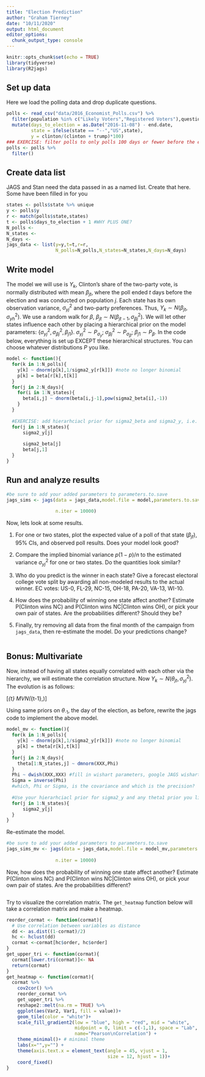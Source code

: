 ```yaml
---
title: "Election Prediction"
author: "Graham Tierney"
date: "10/11/2020"
output: html_document
editor_options: 
  chunk_output_type: console
---
```


```r
knitr::opts_chunk$set(echo = TRUE)
library(tidyverse)
library(R2jags)
```

## Set up data

Here we load the polling data and drop duplicate questions. 

```r
polls <- read_csv("data/2016_Economist_Polls.csv") %>% 
  filter(population %in% c("Likely Voters","Registered Voters"),question.iteration == 1) %>% #remove duplicate questions
  mutate(days_to_election = as.Date("2016-11-08") - end.date,
         state = ifelse(state == "--","US",state),
         y = clinton/(clinton + trump)*100)
### EXERCISE: filter polls to only polls 100 days or fewer before the election and the following states: US,WI,OH,PA,NC,FL,VA
polls <- polls %>% 
  filter()
```

## Create data list

JAGS and Stan need the data passed in as a named list. Create that here. Some have been filled in for you

```r
states <- polls$state %>% unique
y <- polls$y
r <- match(polls$state,states)
t <- polls$days_to_election + 1 #WHY PLUS ONE?
N_polls <- 
N_states <- 
N_days <- 
jags_data <- list(y=y,t=t,r=r,
                  N_polls=N_polls,N_states=N_states,N_days=N_days)
```

## Write model

The model we will use is $Y_k$, Clinton's share of the two-party vote, is normally distributed with mean $\beta_{jt}$, where the poll ended $t$ days before the election and was conducted on population $j$. Each state has its own observation variance, $\sigma^2_{yj}$ and two-party preferences. Thus, $Y_k \sim N(\beta_{jt},\sigma^2_{yh})$. We use a random walk for $\beta$, $\beta_{jt} \sim N(\beta_{jt-1},\sigma^2_{\beta j})$. We will let other states influence each other by placing a hierarchical prior on the model parameters: $\{\sigma^2_{yj},\sigma^2_{\beta j},\beta_{j1}\}$. $\sigma^2_{yj} \sim P_{\sigma_y}$; $\sigma^2_{\beta j} \sim P_{\sigma_\beta}$; $\beta_{j1} \sim P_\beta$. In the code below, everything is set up EXCEPT these hierarchical structures. You can choose whatever distributions $P$ you like.  

```r
model <- function(){
  for(k in 1:N_polls){
    y[k] ~ dnorm(p[k],1/sigma2_y[r[k]]) #note no longer binomial
    p[k] = beta[r[k],t[k]] 
  }
  for(j in 2:N_days){
    for(i in 1:N_states){
      beta[i,j] ~ dnorm(beta[i,j-1],pow(sigma2_beta[i],-1))
    }
  }
  
  #EXERCISE: add hierarhciacl prior for sigma2_beta and sigma2_y, i.e. sigma2_beta[j] all come from a common distribution 
  for(j in 1:N_states){
      sigma2_y[j] 
      
      sigma2_beta[j] 
      beta[j,1] 
  }
}
```

## Run and analyze results

```r
#be sure to add your added parameters to parameters.to.save
jags_sims <- jags(data = jags_data,model.file = model,parameters.to.save = c("beta","sigma2_beta",
                                                                             "p","sigma2_y"),
                  n.iter = 10000)
```

Now, lets look at some results. 

1) For one or two states, plot the expected value of a poll of that state ($\beta_{jt}$), 95\% CIs, and observed poll results. Does your model look good? 

2) Compare the implied binomial variance $p(1-p)/n$ to the estimated variance $\sigma^2_{yj}$ for one or two states. Do the quantities look similar? 

3) Who do you predict is the winner in each state? Give a forecast electoral college vote split by awarding all non-modeled results to the actual winner. EC votes: US-0, FL-29, NC-15, OH-18, PA-20, VA-13, WI-10. 

4) How does the probability of winning one state affect another? Estimate P(Clinton wins NC) and P(Clinton wins NC|Clinton wins OH), or pick your own pair of states. Are the probabilities different? Should they be? 

5) Finally, try removing all data from the final month of the campaign from `jags_data`, then re-estimate the model. Do your predictions change? 

```r
```

## Bonus: Multivariate

Now, instead of having all states equally correlated with each other via the hierarchy, we will estimate the correlation structure. Now $Y_k \sim N(\theta_{jt},\sigma^2_{yj})$. The evolution is as follows: 

\[\theta_{\cdot t} \sim MVN(\theta_{\cdot t-1},\Sigma)\]

Using same priors on $\theta_{\cdot 1}$, the day of the election, as before, rewrite the jags code to implement the above model. 

```r
model_mv <- function(){
  for(k in 1:N_polls){
    y[k] ~ dnorm(p[k],1/sigma2_y[r[k]]) #note no longer binomial
    p[k] = theta[r[k],t[k]]
  }
  for(j in 2:N_days){
    theta[1:N_states,j] ~ dmnorm(XXX,Phi)
  }
  Phi ~ dwish(XXX,XXX) #fill in wishart parameters, google JAGS wishart distribution should turn it up
  Sigma = inverse(Phi)
  #which, Phi or Sigma, is the covariance and which is the precision? 
  
  #Use your hierarhciacl prior for sigma2_y and any theta1 prior you like
  for(j in 1:N_states){
      sigma2_y[j] 
  }
}
```

Re-estimate the model. 

```r
#be sure to add your added parameters to parameters.to.save
jags_sims_mv <- jags(data = jags_data,model.file = model_mv,parameters.to.save = c("theta","Sigma",
                                                                                "p","sigma2_y"),
                  n.iter = 10000)
```

Now, how does the probability of winning one state affect another? Estimate P(Clinton wins NC) and P(Clinton wins NC|Clinton wins OH), or pick your own pair of states. Are the probabilities different? 

```r
```

Try to visualize the correlation matrix. The `get_heatmap` function below will take a correlation matrix and make a heatmap. 

```r
reorder_cormat <- function(cormat){
  # Use correlation between variables as distance
  dd <- as.dist((1-cormat)/2)
  hc <- hclust(dd)
  cormat <-cormat[hc$order, hc$order]
}
get_upper_tri <- function(cormat){
  cormat[lower.tri(cormat)]<- NA
  return(cormat)
}
get_heatmap <- function(cormat){
  cormat %>% 
    cov2cor() %>% 
    reorder_cormat %>% 
    get_upper_tri %>% 
    reshape2::melt(na.rm = TRUE) %>% 
    ggplot(aes(Var2, Var1, fill = value))+
    geom_tile(color = "white")+
    scale_fill_gradient2(low = "blue", high = "red", mid = "white", 
                         midpoint = 0, limit = c(-1,1), space = "Lab", 
                         name="Pearson\nCorrelation") +
    theme_minimal()+ # minimal theme
    labs(x="",y="") + 
    theme(axis.text.x = element_text(angle = 45, vjust = 1, 
                                     size = 12, hjust = 1))+
    coord_fixed()
}
```


```r
```